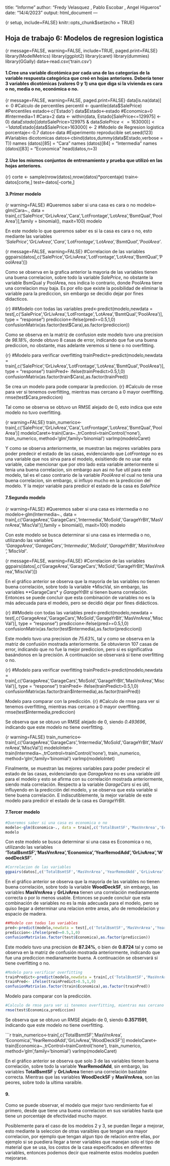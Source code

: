 title: "Informe"
author: "Fredy Velasquez , Pablo Escobar , Angel Higueros"
date: "14/4/2023"
output: html_document
---

{r setup, include=FALSE}
knitr::opts_chunk$set(echo = TRUE)



## Hoja de trabajo 6: Modelos de regresion logistica

{r message=FALSE, warning=FALSE, include=TRUE, paged.print=FALSE}
library(ModelMetrics)
library(ggplot2)
library(caret)
library(dummies)
library(GGally)
data<-read.csv('train.csv')




#### 1.Cree una variable dicotómica por cada una de las categorías de la variable respuesta categórica que creó en hojas anteriores. Debería tener 3 variables dicotómicas (valores 0 y 1) una que diga si la vivienda es cara o no, media o no, económica o no.
{r message=FALSE, warning=FALSE, paged.print=FALSE}
data[is.na(data)] <- 0
#Calculo de percentiles
percentil <- quantile(data$SalePrice)
#Percentiles
estado<-c('Estado')
data$Estado<-estado
#Economica=0
#Intermedia=1
#Cara=2
data <- within(data, Estado[SalePrice<=129975] <- 0)
data$Estado[(data$SalePrice>129975 & data$SalePrice<=163000)] <- 1
data$Estado[data$SalePrice>163000] <- 2
#Modelo de Regresion logistica
porcentaje<-0.7
datos<-data
#Experimento reproducible
set.seed(123)
#Variables dicotomicas
datos<-cbind(datos,dummy(data$Estado,verbose = T))
names (datos)[85] = "Cara"
names (datos)[84] = "Intermedia"
names (datos)[83] = "Economica"
head(datos,n=3)




#### 2.Use los mismos conjuntos de entrenamiento y prueba que utilizó en las hojas anteriores.
{r}
corte <- sample(nrow(datos),nrow(datos)*porcentaje)
train<-datos[corte,]
test<-datos[-corte,]




#### 3.Primer modelo

{r warning=FALSE}
#Queremos saber si una casa es cara o no
modelo<-glm(Cara~., data = train[,c('SalePrice','GrLivArea','Cara','LotFrontage','LotArea','BsmtQual','PoolArea')],family = binomial(), maxit=100)
modelo

En este modelo lo que queremos saber es si la casa es cara o no, esto mediante las variables *'SalePrice','GrLivArea','Cara','LotFrontage','LotArea','BsmtQual','PoolArea'*.

{r message=FALSE, warning=FALSE}
#Correlacion de las variables
ggpairs(datos[,c('SalePrice','GrLivArea','LotFrontage','LotArea','BsmtQual','PoolArea')])


Como se observa en la grafica anterior la mayoria de las variables tienen una buena correlacion, sobre todo la variable *SalePrice*, no obstante la variable BsmQual y PoolArea, nos indica lo contrario, donde PoolArea tiene una correlacion muy baja. Es por ello que existe la posibilidad de eliminar la variable para la prediccion, sin embargo se decidio dejar por fines didacticos. 

{r}
##Modelo con todas las variables
pred<-predict(modelo,newdata = test[,c('SalePrice','GrLivArea','LotFrontage','LotArea','BsmtQual','PoolArea')], type = "response")
prediccion<-ifelse(pred>=0.5,1,0)
confusionMatrix(as.factor(test$Cara),as.factor(prediccion))


Como se observa en la matriz de confusion este modelo tuvo una precision de *98.18%*, donde obtuvo 8 casas de error, indicando que fue una buena prediccion, no obstante, mas adelante veremos si tiene o no overfitting. 

{r}
#Modelo para verificar overfitting
trainPredict<-predict(modelo,newdata = train[,c('SalePrice','GrLivArea','LotFrontage','LotArea','BsmtQual','PoolArea')], type = "response")
trainPred<- ifelse(trainPredict>0.5,1,0)
confusionMatrix(as.factor(train$Cara),as.factor(trainPred))

Se crea un modelo para pode comparar la prediccion.
{r}
#Calculo de rmse para ver si tenemos overfitting, mientras mas cercano a 0 mayor overffiting.
rmse(test$Cara,prediccion)

Tal como se observa se obtuvo un RMSE alejado de 0, esto indica que este modelo no tuvo overfitting.

{r warning=FALSE}
train_numerico<-train[,c('SalePrice','GrLivArea','Cara','LotFrontage','LotArea','BsmtQual','PoolArea')]
modeloCaret<-train(Cara~.,trControl=trainControl('none'),
                   train_numerico,
                   method='glm',family='binomial')
varImp(modeloCaret)

Y como se observa anteriormente, se muestran las mejores variables para poder predecir el estado de las casas, evidenciando que *LotFrontage* no es una variable que nos sirva para el modelo, exisitiendo de no usar esta variable, cabe mencionar que por otro lado esta variable anteriormente si tenia una buena correlacion, sin embargo aun asi no fue util para este modelo, tal es el caso contrario de la variable *PoolArea* el cual no tenia una buena correlacion, sin embargo, si influyo mucho en la prediccion del modelo. 
Y la mejor variable para predicir el estado de la casa es *SalePrice*


#### 7.Segundo modelo

{r warning=FALSE}
#Queremos saber si una casa es intermedia o no
modelo<-glm(Intermedia~., data = train[,c('GarageArea','GarageCars','Intermedia','MoSold','GarageYrBlt','MasVnrArea','MiscVal')],family = binomial(), maxit=100)
modelo

Con este modelo se busca determinar si una casa es intermedia o no, utilizando las variables *'GarageArea','GarageCars','Intermedia','MoSold','GarageYrBlt','MasVnrArea','MiscVal'*.

{r message=FALSE, warning=FALSE}
#Correlacion de las variables
ggpairs(datos[,c('GarageArea','GarageCars','MoSold','GarageYrBlt','MasVnrArea','MiscVal')])


En el gráfico anterior se observa que la mayoria de las variables no tienen buena correlación, sobre todo la variable *MiscVal, sin embargo, las variables **GarageCars* y *GarageYrBlt* sí tienen buena correlación. Entonces se puede concluir que esta combinación de variables no es la más adecuada para el modelo, pero se decidió dejar por fines didácticos.

{r}
##Modelo con todas las variables
pred<-predict(modelo,newdata = test[,c('GarageArea','GarageCars','MoSold','GarageYrBlt','MasVnrArea','MiscVal')], type = "response")
prediccion<-ifelse(pred>=0.5,1,0)
confusionMatrix(as.factor(test$Intermedia),as.factor(prediccion))


Este modelo tuvo una precision de *75.63%*, tal y como se observa en la matriz de confusión mostrada anteriormente. Se obtuvieron 107 casas de error, indicando que no fue la mejor prediccion, pero si es significativa basándonos en la precisión. A continuación se observará si tiene overfitting o no. 

{r}
#Modelo para verificar overfitting
trainPredict<-predict(modelo,newdata = train[,c('GarageArea','GarageCars','MoSold','GarageYrBlt','MasVnrArea','MiscVal')], type = "response")
trainPred<- ifelse(trainPredict>0.5,1,0)
confusionMatrix(as.factor(train$Intermedia),as.factor(trainPred))

Modelo para comparar con la predicción.
{r}
#Calculo de rmse para ver si tenemos overfitting, mientras mas cercano a 0 mayor overffiting.
rmse(test$Intermedia,prediccion)

Se observa que se obtuvo un RMSE alejado de 0, siendo *0.493696*, indicando que este modelo no tiene overfitting.

{r warning=FALSE}
train_numerico<-train[,c('GarageArea','GarageCars','Intermedia','MoSold','GarageYrBlt','MasVnrArea','MiscVal')]
modeloIntet<-train(Intermedia~.,trControl=trainControl('none'),
                   train_numerico,
                   method='glm',family='binomial')
varImp(modeloIntet)

Finalmente, se muestran las mejores variables para poder predecir el estado de las casas, evidenciando que *GarageArea* no es una variable útil para el modelo y esto se afirma con su correlación mostrada anteriormente, siendo mala correlación. Respecto a la variable *GarageCars* sí es útil, influyendo en la predicción del modelo, y se observa que esta variable si tiene buena correlación. E indiscutiblemente, la mejor variable de este modelo para predicir el estado de la casa es *GarageYrBlt*.

#### 7.Tercer modelo

```r
#Queremos saber si una casa es economica o no
modelo<-glm(Economica~., data = train[,c('TotalBsmtSF','MasVnrArea','Economica','YearRemodAdd','GrLivArea','WoodDeckSF')],family = binomial(), maxit=100)
modelo
```
Con este modelo se busca determinar si una casa es Economica o no, utilizando las variables **'TotalBsmtSF','MasVnrArea','Economica','YearRemodAdd','GrLivArea','WoodDeckSF'**.

```r
#Correlacion de las variables
ggpairs(datos[,c('TotalBsmtSF','MasVnrArea','YearRemodAdd','GrLivArea','WoodDeckSF')])
```

En el gráfico anterior se observa que la mayoria de las variables no tienen buena correlación, sobre todo la variable **WoodDeckSF**, sin embargo, las variables **MasVnrArea** y **GrLivArea** tienen una correlación medianamente correcta o por lo menos usable. Entonces se puede concluir que esta combinación de variables no es la más adecuada para el modelo, pero se quiso llegar a determinar una relacion entre areas, año de remodelacion y espacio de madera. 

```r
##Modelo con todas las variables
pred<-predict(modelo,newdata = test[,c('TotalBsmtSF','MasVnrArea','YearRemodAdd','GrLivArea','WoodDeckSF')], type = "response")
prediccion<-ifelse(pred>=0.5,1,0)
confusionMatrix(as.factor(test$Economica),as.factor(prediccion))
```

Este modelo tuvo una precision de **87.24%**, o bien de **0.8724** tal y como se observa en la matriz de confusión mostrada anteriormente, indicando que fue una prediccion medianamente buena. A continuación se observará si tiene overfitting o no. 

```r

#Modelo para verificar overfitting
trainPredict<-predict(modelo,newdata = train[,c('TotalBsmtSF','MasVnrArea','YearRemodAdd','GrLivArea','WoodDeckSF')], type = "response")
trainPred<- ifelse(trainPredict>0.5,1,0)
confusionMatrix(as.factor(train$Economica),as.factor(trainPred))
```
Modelo para comparar con la predicción.
```r
#Calculo de rmse para ver si tenemos overfitting, mientras mas cercano a 0 mayor overffiting.
rmse(test$Economica,prediccion)

```
Se observa que se obtuvo un RMSE alejado de 0, siendo **0.3571591**, indicando que este modelo no tiene overfitting.

```r
train_numerico<-train[,c('TotalBsmtSF','MasVnrArea', 'Economica','YearRemodAdd','GrLivArea','WoodDeckSF')]
modeloCaret<-train(Economica~.,trControl=trainControl('none'),
                   train_numerico,
                   method='glm',family='binomial')
varImp(modeloCaret)

En el gráfico anterior se observa que solo 3 de las variables tienen buena correlación, sobre todo la variable **YearRemodAdd**, sin embargo, las variables **TotalBsmtSF** y **GrLivArea** tienen una correlación bastabte correcta. Mientras que las variables **WoodDeckSF** y **MasVnrArea**, son las peores, sobre todo la ultima varaible. 

#### 9.
Como se puede observar, el modelo que mejor tuvo rendimiento fue el primero, desde que tiene una buena correlacion en sus variables hasta que tiene un porcentaje de efectividad mucho mayor.

Posiblemente para el caso de los modelos 2 y 3, se puedan llegar a mejorar, esto mediante la seleccion de otras varaibles que tengan una mayor correlacion, por ejemplo que tengan algun tipo de relacion entre ellas, por ejemplo si se puediera llegar a tener variables que manejan solo el tipo de material que se usa, los costos de la casa especificados en diferentes variables, entonces podemos decir que realmente estos modelos pueden mejorarse.
